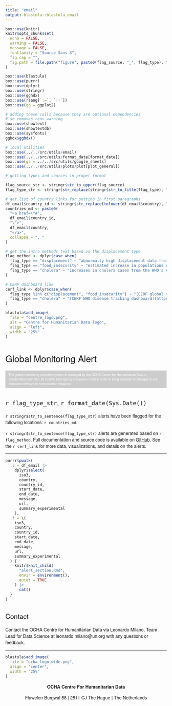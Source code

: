 ```yaml
---
title: "email"
output: blastula::blastula_email
---
```


<style type = "text/css">

h1, h2, h3 {
  font-family: Arvo, "Helvetica Neue", Helvetica, Arial, sans-serif;
  font-weight: normal
}

p {
  font-family: "Source Sans 3", "Helvetica Neue", Helvetica, Arial, sans-serif
}

</style>

```r
box::use(knitr)
knitr$opts_chunk$set(
  echo = FALSE,
  warning = FALSE,
  message = FALSE,
  fontfamily = "Source Sans 3",
  fig.cap = "",
  fig.path = file.path("figure", paste0(flag_source, "_", flag_type), "")
)

box::use(blastula)
box::use(purrr)
box::use(dplyr)
box::use(stringr)
box::use(gghdx)
box::use(rlang[`:=`, `!!`])
box::use(gg = ggplot2)

# adding these calls because they are optional dependencies
# so removes renv warning
box::use(showtext)
box::use(showtextdb)
box::use(sysfonts)
gghdx$gghdx()

# local utilities
box::use(../../src/utils/email)
box::use(../../src/utils/format_date[format_date])
box::use(gs = ../../src/utils/google_sheets)
box::use(../../src/utils/plots/plot[plot_general])

# getting types and sources in proper format

flag_source_str <- stringr$str_to_upper(flag_source)
flag_type_str <- stringr$str_replace(stringr$str_to_title(flag_type), "_", " ")

# get list of country links for putting in first paragraphs
df_email$country_id <- stringr$str_replace(tolower(df_email$country), " ", "-")
countries_md <- paste0(
  "<a href=\"#",
  df_email$country_id,
  "\">",
  df_email$country,
  "</a>",
  collapse = ", "
)

# get the intro methods text based on the displacement type
flag_method <- dplyr$case_when(
  flag_type == "displacement" ~ "abnormally high displacement data from the Internal Displacement Monitoring Centre (IDMC)",
  flag_type == "food_insecurity" ~ "estimated increase in populations of phase 3 and/or above from Integrated Food Security Phase Classification / Cadre Harmonisé (IPC/CH) data",
  flag_type == "cholera" ~ "increases in cholera cases from the WHO's AFRO bulletins"
)

# CERF dashboard link
cerf_link <- dplyr$case_when(
  flag_type %in% c("displacement", "food_insecurity") ~ "[CERF global monitoring dashboard](https://app.powerbi.com/groups/2ecadc97-779b-45da-bc5a-f8917fbdc734/reports/a06761fe-5edb-43f4-9d28-b01c8d813a02/ReportSection?experience=power-bi)",
  flag_type == "cholera" ~ "[CERF WHO disease tracking dashboard](https://app.powerbi.com/links/jVxHiZwVmR?ctid=0f9e35db-544f-4f60-bdcc-5ea416e6dc70&pbi_source=linkShare)"
)
```


<!--Set the preview text of the email-->
<div style="display:none">`r paste(df_email$country, collapse = ", ")`</div>

```r
blastula$add_image(
  file = "centre_logo.png",
  alt = "Centre for Humanitarian Data logo",
  align = "left",
  width = "25%"
)
```


# Global Monitoring Alert

<div style="font-size:10px;padding: 6px 10px 6px 10px;background-color:#CCCCCC;color:#FFFFFF">
<p style="margin:0;">
The global monitoring and alert system is managed by the OCHA Centre for Humanitarian Data in collaboration with the UN Central Emergency Response Fund in order to bring attention to changes in key indicators relevant to humanitarian response.
</p>
</div>

## `r flag_type_str`, `r format_date(Sys.Date())`

`r stringr$str_to_sentence(flag_type_str)` alerts have been flagged for
the following locations: `r countries_md`.

`r stringr$str_to_sentence(flag_type_str)`
alerts are generated based on `r flag_method`. Full documentation and
source code is available on 
[GitHub](https://github.com/OCHA-DAP/pa-global-monitoring/). See the
`r cerf_link` for more data, visualizations, and details on the alerts.

----

```r

purrr$pwalk(
  .l = df_email |>
    dplyr$select(
      iso3,
      country,
      country_id,
      start_date,
      end_date,
      message,
      url,
      summary_experimental
    ),
  .f = \(
    iso3,
    country,
    country_id,
    start_date,
    end_date,
    message,
    url,
    summary_experimental
  ) {
    knitr$knit_child(
      "alert_section.Rmd",
      envir = environment(),
      quiet = TRUE
    ) |>
      cat()
  }
)
```

## Contact

Contact the OCHA Centre for Humanitarian Data via Leonardo Milano, Team Lead
for Data Science at leonardo.milano@un.org with any questions or feedback.

----

```r
blastula$add_image(
  file = "ocha_logo_wide.png",
  align = "center",
  width = "25%"
)
```

<p>
<center>

<b> OCHA Centre For Humanitarian Data </b>

Fluwelen Burgwal 58 | 2511 CJ The Hague | The Netherlands

</center>
</p>
